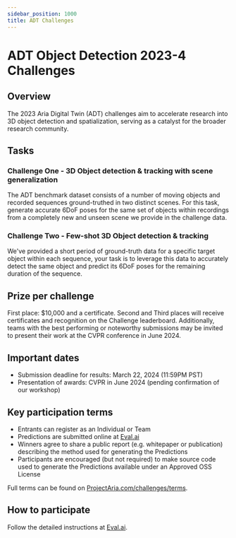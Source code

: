 ```yaml
---
sidebar_position: 1000
title: ADT Challenges
---
```



# ADT Object Detection 2023-4 Challenges


## Overview

The 2023 Aria Digital Twin (ADT) challenges aim to accelerate research into 3D object detection and spatialization, serving as a catalyst for the broader research community.


## Tasks


### Challenge One - 3D Object detection & tracking with scene generalization

The ADT benchmark dataset consists of a number of moving objects and recorded sequences ground-truthed in two distinct scenes. For this task, generate accurate 6DoF poses for the same set of objects within recordings from a completely new and unseen scene we provide in the challenge data.


### Challenge Two - Few-shot 3D Object detection & tracking

We've provided a short period of ground-truth data for a specific target object within each sequence, your task is to leverage this data to accurately detect the same object and predict its 6DoF poses for the remaining duration of the sequence.


## Prize per challenge

First place: $10,000 and a certificate. Second and Third places will receive certificates and recognition on the Challenge leaderboard. Additionally, teams with the best performing or noteworthy submissions may be invited to present their work at the CVPR conference in June 2024.


## Important dates

* Submission deadline for results: March 22, 2024 (11:59PM PST)
* Presentation of awards: CVPR in June 2024 (pending confirmation of our workshop)


## Key participation terms

* Entrants can register as an Individual or Team
* Predictions are submitted online at [Eval.ai](https://eval.ai/web/challenges/challenge-page/2093/overview)
* Winners agree to share a public report (e.g. whitepaper or publication) describing the method used for generating the Predictions
* Participants are encouraged (but not required) to make source code used to generate the Predictions available under an Approved OSS License

Full terms can be found on [ProjectAria.com/challenges/terms](https://ProjectAria.com/challenges/terms).


## How to participate

Follow the detailed instructions at [Eval.ai](https://eval.ai/web/challenges/challenge-page/2093/overview).
